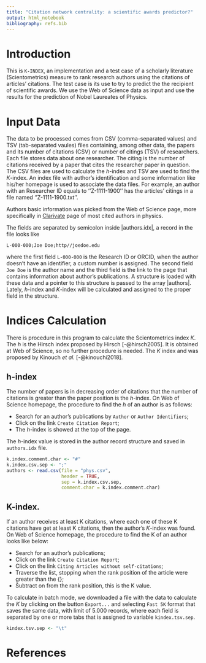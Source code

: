 ```yaml
---
title: "Citation network centrality: a scientific awards predictor?"
output: html_notebook
bibliography: refs.bib
---
```


# Introduction 

This is `K-INDEX`, an implementation and a test case
of a scholarly literature (Scientometrics) measure 
to rank research authors using the citations
of articles' citations. 
The test case is its use to try to predict the
the recipient of scientific awards. We use the Web of Science data
as input and use the results for the prediction of Nobel Laureates
of Physics.

# Input Data 

The data to be processed comes from CSV (comma-separated
values) and TSV (tab-separated vaules) files containing, among other
data, the papers and its number of citations (CSV) or number of
citings (TSV) of researchers. Each file stores data about one
researcher.  The citing is the number of citations received by a
paper that cites the researcher paper in question. The CSV files are
used to calculate the $h$-index and TSV are used to find the
$K$-index. An index file with author's identification and some
information like his/her homepage is used to associate the data
files. For example, an author with an Researcher ID equals to
''Z-1111-1900'' has the articles' citings in a file named
''Z-1111-1900.txt''.

Authors basic information was picked from the Web of Science page,
more specifically in
[Clarivate](https://hcr.clarivate.com/\#categories\%3Dphysics) page of
most cited authors in physics.

The fields are separated by semicolon inside |authors.idx|, a record in
the file looks like

```csv
L-000-000;Joe Doe;http//joedoe.edu
```

\noindent where the first field `L-000-000` is the Research ID or ORCID,
when the author doesn't have an identifier, a custom
number is assigned. The second field `Joe Doe` is the author name
and the third field is the link to the page that contains information
about author's publications. A structure is loaded with these data and
a pointer to this structure is passed to the array |authors|.  Lately,
$h$-index and $K$-index will be calculated and assigned to the proper
field in the structure.

# Indices Calculation

There is procedure in this program to
calculate the Scientometrics index $K$. The $h$ is the Hirsch index
proposed by Hirsch [-@hirsch2005]. It is obtained at Web of Science, so no further
procedure is needed. 
The $K$ index and was proposed by Kinouch _et al._ [-@kinouchi2018].

## h-index

The number of papers is in decreasing order of citations
that the number of citations is greater than the paper position is the
$h$-index.  On Web of Science homepage, the procedure to find the $h$ of
an author is as follows:

* Search for an author's publications by `Author`
 or `Author Identifiers`;
* Click on the link `Create Citation Report`;
* The $h$-index is showed at the top of the page.

The $h$-index value is stored in the author record structure and saved
in `authors.idx` file.

```r
k.index.comment.char <- "#"
k.index.csv.sep <- ";"
authors <- read.csv(file = "phys.csv", 
                    header = TRUE, 
                    sep = k.index.csv.sep, 
                    comment.char = k.index.comment.char)

```

## K-index. 

If an author receives at least K citations, where each
one of these K citations have get at least K citations, then the
author's $K$-index was found. On Web of Science homepage, the procedure
to find the K of an author looks like below:

* Search for an author's publications;
* Click on the link `Create Citation Report`;
* Click on the link `Citing Articles without self-citations`;
* Traverse the list, stopping when the rank position of the article were
greater than the {\it Times Cited\/};
* Subtract on from the rank position, this is the K value.

To calculate in batch mode, we downloaded a file with the data to
calculate the $K$ by clicking on the button `Export...` and
selecting `Fast 5K` format that saves the same data, with limit
of 5.000 records, where each field is separated by one or more tabs
that is assigned to variable `kindex.tsv.sep`.

```r
kindex.tsv.sep <- "\t"
```



# References

<div id="refs"></div>
